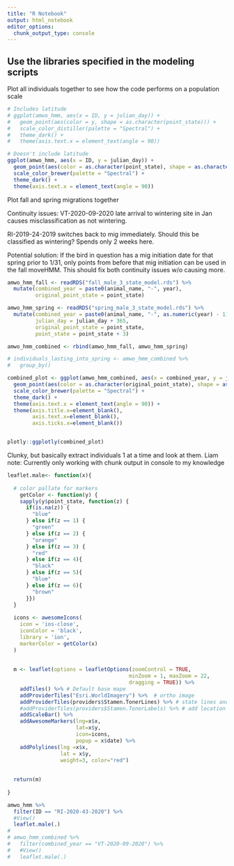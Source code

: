 ```yaml
---
title: "R Notebook"
output: html_notebook
editor_options: 
  chunk_output_type: console
---
```


## Use the libraries specified in the modeling scripts

Plot all individuals together to see how the code performs on a population scale
```r
# Includes latitude
# ggplot(amwo_hmm, aes(x = ID, y = julian_day)) +
#   geom_point(aes(color = y, shape = as.character(point_state))) +
#   scale_color_distiller(palette = "Spectral") +
#   theme_dark() + 
#   theme(axis.text.x = element_text(angle = 90))

# Doesn't include latitude
ggplot(amwo_hmm, aes(x = ID, y = julian_day)) +
  geom_point(aes(color = as.character(point_state), shape = as.character(point_state))) +
  scale_color_brewer(palette = "Spectral") +
  theme_dark() +
  theme(axis.text.x = element_text(angle = 90))
```

Plot fall and spring migrations together

Continuity issues:
VT-2020-09-2020 late arrival to wintering site in Jan causes misclassification as not wintering.

RI-2019-24-2019 switches back to mig immediately. Should this be classified as wintering? Spends only 2 weeks here.

Potential solution: If the bird in question has a mig initiation date for that spring prior to 1/31, only points from before that mig initiation can be used in the fall moveHMM. This should fix both continuity issues w/o causing more.

```r
amwo_hmm_fall <- readRDS("fall_male_3_state_model.rds") %>%
  mutate(combined_year = paste0(animal_name, "-", year),
         original_point_state = point_state)

amwo_hmm_spring <- readRDS("spring_male_3_state_model.rds") %>%
  mutate(combined_year = paste0(animal_name, "-", as.numeric(year) - 1),
         julian_day = julian_day + 365,
         original_point_state = point_state,
         point_state = point_state + 3)

amwo_hmm_combined <- rbind(amwo_hmm_fall, amwo_hmm_spring)

# individuals_lasting_into_spring <- amwo_hmm_combined %>%
#   group_by()

combined_plot <- ggplot(amwo_hmm_combined, aes(x = combined_year, y = julian_day)) +
  geom_point(aes(color = as.character(original_point_state), shape = as.character(original_point_state))) +
  scale_color_brewer(palette = "Spectral") +
  theme_dark() +
  theme(axis.text.x = element_text(angle = 90)) +
  theme(axis.title.x=element_blank(),
        axis.text.x=element_blank(),
        axis.ticks.x=element_blank())


plotly::ggplotly(combined_plot)

```



Clunky, but basically extract individuals 1 at a time and look at them. Liam note: Currently only working with chunk output in console to my knowledge
```r
leaflet.male<- function(x){
  
  # color pallate for markers
    getColor <- function(y) {
    sapply(y$point_state, function(z) {
      if(is.na(z)) {
        "blue"
      } else if(z == 1) {
        "green"
      } else if(z == 2) {
        "orange"
      } else if(z == 3) {
        "red"
      } else if(z == 4){
        "black"
      } else if(z == 5){
        "blue"
      } else if(z == 6){
        "brown"
      }})
  }
  
  icons <- awesomeIcons(
    icon = 'ios-close',
    iconColor = 'black',
    library = 'ion',
    markerColor = getColor(x)
  )
  
  
  m <- leaflet(options = leafletOptions(zoomControl = TRUE,
                                       minZoom = 1, maxZoom = 22,
                                       dragging = TRUE)) %>%
    addTiles() %>% # Default base mape
    addProviderTiles("Esri.WorldImagery") %>%  # ortho image
    addProviderTiles(providers$Stamen.TonerLines) %>% # state lines and roads.
    #addProviderTiles(providers$Stamen.TonerLabels) %>% # add location and road labels
    addScaleBar() %>%
    addAwesomeMarkers(lng=x$x, 
                      lat=x$y, 
                      icon=icons,
                      popup = x$date) %>%
    addPolylines(lng =x$x,
                 lat = x$y,
                 weight=3, color="red")
  
  
  return(m) 
  
}
```

```r
amwo_hmm %>%
  filter(ID == "RI-2020-43-2020") %>%
  #View()
  leaflet.male(.)
# 
# amwo_hmm_combined %>%
#   filter(combined_year == "VT-2020-09-2020") %>%
#   #View()
#   leaflet.male(.)
```

